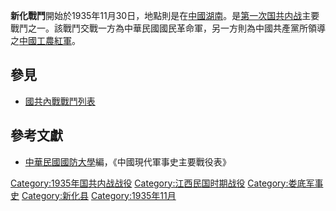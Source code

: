 {{multiple issues|
{{expand|time=2013-06-06T01:56:44+00:00}}
{{globalize|time=2013-06-06T01:56:44+00:00}}
{{onesource|time=2013-06-06T01:56:44+00:00}}
{{pov|time=2013-06-06T01:56:44+00:00}}
}}
{{Infobox Military Conflict|
campaign=|
image=|
caption=|
conflict=新化戰鬥|
partof=[[第一次国共内战|第一次国共内战]]|
date=1935年11月30日－12月3日|
place=[[中國|中國]][[湖南|湖南]]中部|
result=共紅軍於新化進紮將近一年，國軍重整後以優勢軍力攻佔新化，共紅軍撤退至[[溆浦|溆浦]]|
combatant1=湘軍(保6團)|
combatant2=二軍團、獨17師|
commander1=|
commander2=[[賀龍|賀龍]]、[[蕭克|蕭克]]|
strength1=|
strength2=|
casualties1=|
casualties2=|
}}
'''新化戰鬥'''開始於1935年11月30日，地點則是在[[中國|中國]][[湖南|湖南]]。是[[第一次国共内战|第一次国共内战]]主要戰鬥之一。該戰鬥交戰一方為中華民國國民革命軍，另一方則為中國共產黨所領導之[[中國工農紅軍|中國工農紅軍]]。

==參見==
*[[國共內戰戰鬥列表|國共內戰戰鬥列表]]
==參考文獻==
*[[中華民國|中華民國]][[國防大學_(臺灣)|國防大學]]編，《中國現代軍事史主要戰役表》

{{China-hist-stub}}
[[Category:1935年国共内战战役|Category:1935年国共内战战役]]
[[Category:江西民国时期战役|Category:江西民国时期战役]]
[[Category:娄底军事史|Category:娄底军事史]]
[[Category:新化县|Category:新化县]]
[[Category:1935年11月|Category:1935年11月]]